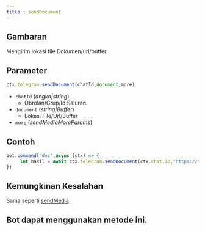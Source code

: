 ```yaml
---
title : sendDocument
---
```

## Gambaran
Mengirim lokasi file Dokumen/url/buffer.
## Parameter
```ts
ctx.telegram.sendDocument(chatId,document,more)
```
- `chatId` (_angka|string_)
     - Obrolan/Grup/Id Saluran.
- `document` (_string|Buffer_)
     - Lokasi File/Url/Buffer
- `more` (_[sendMediaMoreParams](/en/telegram/media/SendMedia#parameters)_)
## Contoh
```ts highlight= 2
bot.command("doc",async (ctx) => {
     let hasil = await ctx.telegram.sendDocument(ctx.chat.id,"https://tgsnake.js.org/images/tgsnake.jpg")
})
```
## Kemungkinan Kesalahan
Sama seperti [sendMedia](/methods/Media/sendMedia#possibleerror)
## Bot dapat menggunakan metode ini.